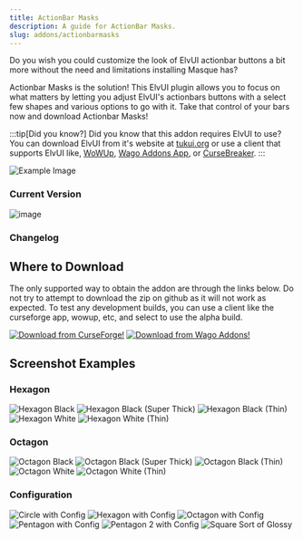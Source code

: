 ```yaml
---
title: ActionBar Masks
description: A guide for ActionBar Masks.
slug: addons/actionbarmasks
---
```



<Background />

Do you wish you could customize the look of ElvUI actionbar buttons a bit more without the need and limitations installing Masque has?

Actionbar Masks is the solution! This ElvUI plugin allows you to focus on what matters by letting you adjust ElvUI's actionbars buttons with a select few shapes and various options to go with it. Take that control of your bars now and download Actionbar Masks!

:::tip[Did you know?]
Did you know that this addon requires ElvUI to use? You can download ElvUI from it's website at [tukui.org](https://tukui.org/elvui) or use a client that supports ElvUI like, [WoWUp](https://wowup.io/), [Wago Addons App](https://addons.wago.io/app), or [CurseBreaker](https://github.com/AcidWeb/CurseBreaker).
:::

<img src="https://cdn-images.repoocreforged.dev/ActionBarMasks/Config_Example.png" alt="Example Image" />

### Current Version
<img src="https://img.shields.io/github/v/tag/repooc/ElvUI_ActionBarMasks?style=for-the-badge&label=%20&color=A330C9" alt="image" data-zoom-off />

### Changelog
<Changelog />

## Where to Download
The only supported way to obtain the addon are through the links below. Do not try to attempt to download the zip on github as it will not work as expected. To test any development builds, you can use a client like the curseforge app, wowup, etc, and select to use the alpha build.

<FluidGrid minColumnWidth="20rem">
  <a href="https://www.curseforge.com/wow/addons/actionbar-masks-elvui-plugin"><img src="/images/CurseForgeBanner.png" alt="Download from CurseForge!" data-zoom-off /></a>
  <a href="https://addons.wago.io/addons/elvui-actionbarmasks"><img src="/images/WagoBanner.png" alt="Download from Wago Addons!" data-zoom-off /></a>
</FluidGrid>

## Screenshot Examples
### Hexagon
<FluidGrid minColumnWidth="20rem">
  <img src="https://cdn-images.repoocreforged.dev/ActionBarMasks/Hexagon_Black.png" alt="Hexagon Black" />
  <img src="https://cdn-images.repoocreforged.dev/ActionBarMasks/Hexagon_Black_Super_Thick.png" alt="Hexagon Black (Super Thick)" />
  <img src="https://cdn-images.repoocreforged.dev/ActionBarMasks/Hexagon_Black_Thin.png" alt="Hexagon Black (Thin)" />
  <img src="https://cdn-images.repoocreforged.dev/ActionBarMasks/Hexagon_White.png" alt="Hexagon White" />
  <img src="https://cdn-images.repoocreforged.dev/ActionBarMasks/Hexagon_White_Thin.png" alt="Hexagon White (Thin)" />
</FluidGrid>

### Octagon
<FluidGrid minColumnWidth="20rem">
  <img src="https://cdn-images.repoocreforged.dev/ActionBarMasks/Octagon_Black.png" alt="Octagon Black" />
  <img src="https://cdn-images.repoocreforged.dev/ActionBarMasks/Octagon_Black_Super_Thick.png" alt="Octagon Black (Super Thick)" />
  <img src="https://cdn-images.repoocreforged.dev/ActionBarMasks/Octagon_Black_Thin.png" alt="Octagon Black (Thin)" />
  <img src="https://cdn-images.repoocreforged.dev/ActionBarMasks/Octagon_White.png" alt="Octagon White" />
  <img src="https://cdn-images.repoocreforged.dev/ActionBarMasks/Octagon_White_Thin.png" alt="Octagon White (Thin)" />
</FluidGrid>

### Configuration
<FluidGrid minColumnWidth="20rem">
  <img src="https://cdn-images.repoocreforged.dev/ActionBarMasks/Circle_Black_Thin_Ring.png" alt="Circle with Config" />
  <img src="https://cdn-images.repoocreforged.dev/ActionBarMasks/Hexagon_Black_Thin_Ring.png" alt="Hexagon with Config" />
  <img src="https://cdn-images.repoocreforged.dev/ActionBarMasks/Octagon_Black_Thin_Ring.png" alt="Octagon with Config" />
  <img src="https://cdn-images.repoocreforged.dev/ActionBarMasks/Pentagon_Black_Thin_Ring.png" alt="Pentagon with Config" />
  <img src="https://cdn-images.repoocreforged.dev/ActionBarMasks/Pentagon2_Black_Thin_Ring.png" alt="Pentagon 2 with Config" />
  <img src="https://cdn-images.repoocreforged.dev/ActionBarMasks/Square_Sort_of_Glossy.png" alt="Square Sort of Glossy" />
</FluidGrid>
